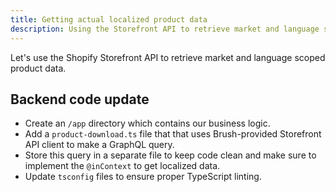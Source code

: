 ```yaml
---
title: Getting actual localized product data
description: Using the Storefront API to retrieve market and language scoped product data
---
```


Let's use the Shopify Storefront API to retrieve market and language scoped product data.

## Backend code update
<Badge text='See commit "Product data with Storefront API"' variant="note" />

- Create an `/app` directory which contains our business logic.
- Add a `product-download.ts` file that that uses Brush-provided Storefront API client to make a GraphQL query.
- Store this query in a separate file to keep code clean and make sure to implement the `@inContext` to get localized data.  
- Update `tsconfig` files to ensure proper TypeScript linting.